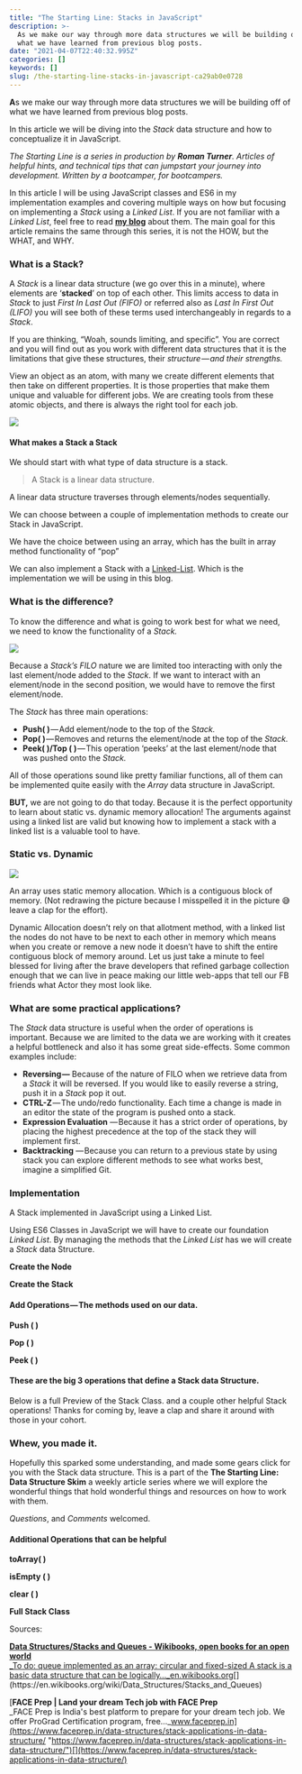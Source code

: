 ```yaml
---
title: "The Starting Line: Stacks in JavaScript"
description: >-
  As we make our way through more data structures we will be building off of
  what we have learned from previous blog posts.
date: "2021-04-07T22:40:32.995Z"
categories: []
keywords: []
slug: /the-starting-line-stacks-in-javascript-ca29ab0e0728
---
```


**A**s we make our way through more data structures we will be building off of what we have learned from previous blog posts.

In this article we will be diving into the _Stack_ data structure and how to conceptualize it in JavaScript.

_The Starting Line is a series in production by_ **_Roman Turner_**_. Articles of helpful hints, and technical tips that can jumpstart your journey into development. Written by a bootcamper, for bootcampers._

In this article I will be using JavaScript classes and ES6 in my implementation examples and covering multiple ways on how but focusing on implementing a _Stack_ using a _Linked List_. If you are not familiar with a _Linked List_, feel free to read [**my blog**](https://romanturner.medium.com/the-starting-line-linked-lists-in-javascript-6c5284854ea3) about them. The main goal for this article remains the same through this series, it is not the HOW, but the WHAT, and WHY.

### What is a Stack?

A _Stack_ is a linear data structure (we go over this in a minute), where elements are ‘**stacked**’ on top of each other. This limits access to data in _Stack_ to just _First In Last Out (FIFO)_ or referred also as _Last In First Out (LIFO)_ you will see both of these terms used interchangeably in regards to a _Stack_.

If you are thinking, “Woah, sounds limiting, and specific”. You are correct and you will find out as you work with different data structures that it is the limitations that give these structures, their _structure — and their strengths._

View an object as an atom, with many we create different elements that then take on different properties. It is those properties that make them unique and valuable for different jobs. We are creating tools from these atomic objects, and there is always the right tool for each job.

![](img/1__0gtSWKkIohB3MdsasY13Hg.jpeg)

#### What makes a Stack a Stack

We should start with what type of data structure is a stack.

> A Stack is a linear data structure.

A linear data structure traverses through elements/nodes sequentially.

We can choose between a couple of implementation methods to create our Stack in JavaScript.

We have the choice between using an array, which has the built in array method functionality of “pop”

We can also implement a Stack with a [Linked-List](https://romanturner.medium.com/the-starting-line-linked-lists-in-javascript-6c5284854ea3). Which is the implementation we will be using in this blog.

### What is the difference?

To know the difference and what is going to work best for what we need, we need to know the functionality of a _Stack._

![](img/1____BWLiKNuT0u3blB35dmWcw.jpeg)

Because a _Stack’s FILO_ nature we are limited too interacting with only the last element/node added to the _Stack_. If we want to interact with an element/node in the second position, we would have to remove the first element/node.

The _Stack_ has three main operations:

- **Push( )** — Add element/node to the top of the S*tack.*
- **Pop( )** — Removes and returns the element/node at the top of the _Stack._
- **Peek( )/Top ( )** — This operation ‘peeks’ at the last element/node that was pushed onto the _Stack._

All of those operations sound like pretty familiar functions, all of them can be implemented quite easily with the _Array_ data structure in JavaScript.

**BUT,** we are not going to do that today. Because it is the perfect opportunity to learn about static vs. dynamic memory allocation! The arguments against using a linked list are valid but knowing how to implement a stack with a linked list is a valuable tool to have.

### Static vs. Dynamic

![](img/1__evMOE0LgOf2PiUI16CVoaA.jpeg)

An array uses static memory allocation. Which is a contiguous block of memory. (Not redrawing the picture because I misspelled it in the picture 😅 leave a clap for the effort).

Dynamic Allocation doesn’t rely on that allotment method, with a linked list the nodes do not have to be next to each other in memory which means when you create or remove a new node it doesn’t have to shift the entire contiguous block of memory around. Let us just take a minute to feel blessed for living after the brave developers that refined garbage collection enough that we can live in peace making our little web-apps that tell our FB friends what Actor they most look like.

### What are some practical applications?

The _Stack_ data structure is useful when the order of operations is important. Because we are limited to the data we are working with it creates a helpful bottleneck and also it has some great side-effects. Some common examples include:

- **Reversing —** Because of the nature of FILO when we retrieve data from a _Stack_ it will be reversed. If you would like to easily reverse a string, push it in a _Stack_ pop it out.
- **CTRL-Z** — The undo/redo functionality. Each time a change is made in an editor the state of the program is pushed onto a stack.
- **Expression Evaluation** — Because it has a strict order of operations, by placing the highest precedence at the top of the stack they will implement first.
- **Backtracking** — Because you can return to a previous state by using stack you can explore different methods to see what works best, imagine a simplified Git.

### Implementation

A Stack implemented in JavaScript using a Linked List.

Using ES6 Classes in JavaScript we will have to create our foundation _Linked List_. By managing the methods that the _Linked List_ has we will create a _Stack_ data Structure.

**Create the Node**

**Create the Stack**

#### **Add Operations — The methods used on our data.**

**Push ( )**

**Pop ( )**

**Peek ( )**

#### These are the big 3 operations that define a Stack data Structure.

Below is a full Preview of the Stack Class. and a couple other helpful Stack operations! Thanks for coming by, leave a clap and share it around with those in your cohort.

### Whew, you made it.

Hopefully this sparked some understanding, and made some gears click for you with the Stack data structure. This is a part of the **The Starting Line: Data Structure Skim** a weekly article series where we will explore the wonderful things that hold wonderful things and resources on how to work with them.

_Questions_, and _Comments_ welcomed.

#### Additional Operations that can be helpful

**toArray( )**

**isEmpty ( )**

**clear ( )**

**Full Stack Class**

Sources:

[**Data Structures/Stacks and Queues - Wikibooks, open books for an open world**  
\_To do: queue implemented as an array: circular and fixed-sized A stack is a basic data structure that can be logically…\_en.wikibooks.org](https://en.wikibooks.org/wiki/Data_Structures/Stacks_and_Queues "https://en.wikibooks.org/wiki/Data_Structures/Stacks_and_Queues")[](https://en.wikibooks.org/wiki/Data_Structures/Stacks_and_Queues)

[**FACE Prep | Land your dream Tech job with FACE Prep**  
\_FACE Prep is India's best platform to prepare for your dream tech job. We offer ProGrad Certification program, free…\_www.faceprep.in](https://www.faceprep.in/data-structures/stack-applications-in-data-structure/ "https://www.faceprep.in/data-structures/stack-applications-in-data-structure/")[](https://www.faceprep.in/data-structures/stack-applications-in-data-structure/)
